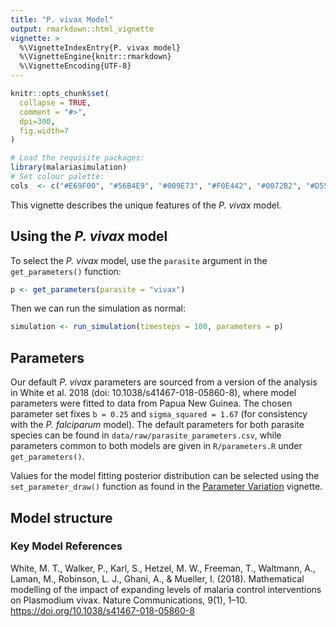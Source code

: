 ```yaml
---
title: "P. vivax Model"
output: rmarkdown::html_vignette
vignette: >
  %\VignetteIndexEntry{P. vivax model}
  %\VignetteEngine{knitr::rmarkdown}
  %\VignetteEncoding{UTF-8}
---
```


```r
knitr::opts_chunk$set(
  collapse = TRUE,
  comment = "#>",
  dpi=300,
  fig.width=7
)
```

```r
# Load the requisite packages:
library(malariasimulation)
# Set colour palette:
cols  <- c("#E69F00", "#56B4E9", "#009E73", "#F0E442", "#0072B2", "#D55E00", "#CC79A7")
```

This vignette describes the unique features of the *P. vivax* model.

## Using the *P. vivax* model

To select the *P. vivax* model, use the `parasite` argument in the `get_parameters()` function:

```r
p <- get_parameters(parasite = "vivax")
```

Then we can run the simulation as normal:

```r
simulation <- run_simulation(timesteps = 100, parameters = p)
```

## Parameters

Our default *P. vivax* parameters are sourced from a version of the analysis in White et al. 2018 (doi: 10.1038/s41467-018-05860-8), where model parameters were fitted to data from Papua New Guinea. The chosen parameter set fixes `b = 0.25` and `sigma_squared = 1.67` (for consistency with the *P. falciparum* model). The default parameters for both parasite species can be found in `data/raw/parasite_parameters.csv`, while parameters common to both models are given in `R/parameters.R` under `get_parameters()`.

Values for the model fitting posterior distribution can be selected using the `set_parameter_draw()` function as found in the [Parameter Variation](https://mrc-ide.github.io/malariasimulation/articles/ParameterVariation.html) vignette.

## Model structure

### Key Model References

White, M. T., Walker, P., Karl, S., Hetzel, M. W., Freeman, T., Waltmann, A., Laman, M., Robinson, L. J., Ghani, A., & Mueller, I. (2018). Mathematical modelling of the impact of expanding levels of malaria control interventions on Plasmodium vivax. Nature Communications, 9(1), 1–10. <https://doi.org/10.1038/s41467-018-05860-8>
